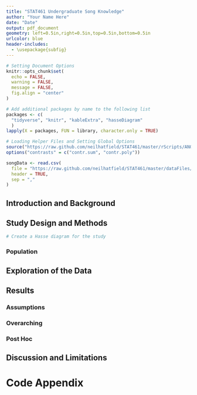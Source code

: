 ```yaml
---
title: "STAT461 Undergraduate Song Knowledge"
author: "Your Name Here"
date: "Date"
output: pdf_document
geometry: left=0.5in,right=0.5in,top=0.5in,bottom=0.5in
urlcolor: blue
header-includes:
  - \usepackage{subfig}
---
```


```r
# Setting Document Options
knitr::opts_chunk$set(
  echo = FALSE,
  warning = FALSE,
  message = FALSE,
  fig.align = "center"
)

# Add additional packages by name to the following list
packages <- c(
  "tidyverse", "knitr", "kableExtra", "hasseDiagram"
  ) 
lapply(X = packages, FUN = library, character.only = TRUE)

# Loading Helper Files and Setting Global Options
source("https://raw.github.com/neilhatfield/STAT461/master/rScripts/ANOVATools.R")
options("contrasts" = c("contr.sum", "contr.poly"))

```


```r
songData <- read.csv(
  file = "https://raw.github.com/neilhatfield/STAT461/master/dataFiles/songKnowledge2022.csv",
  header = TRUE,
  sep = ","
)
```

<!-- If you wish to embed comments in the non-code chunk portion of your R Markdown
file then you do so by using the four characters that begin this comment and
then end with the three characters that end this line -->

## Introduction and Background
<!-- This is where you'll write the portion of your narrative which frames the
context for the SRQ. This is also where you will 1) explicitly state the SRQ and
2) incorporate any additional references (if applicable) -->

## Study Design and Methods
<!-- In this portion you'll write the narrative format of the study design-that
is everything we've discussed in Unit 2. You'll want to incorporate the Hasse
diagram, your hypotheses for any SRQs, any sample size considerations, as well
as how you are going to handle the multiple comparison problem.-->

```r
# Create a Hasse diagram for the study


```

### Population 
<!--If applicable; this is a subsection where you describe the sample/population
that you will be working with along demographic lines.-->

## Exploration of the Data
<!-- This is the section where you'll engage in EDA. You will want to create and
discuss various data visualizations and descriptive statistics on your sample to
establish a beginning understanding of what is going on. -->

## Results
<!-- This is the section of the report where you'll carry out an inferential methods.-->

### Assumptions
<!-- As this subsection's title implies, you'll discuss any assessment of assumptions
in this section BEFORE you share any results for the related methods. -->

<!-- The following subsections are but one way to structure the report. You can
also structure by SRQ (if you have multiple), with sub-subsections as necessary.-->
### Overarching 
<!-- "Overarching" is a placeholder for how you wish to title this section. The
main point is that this is the section where you'll first present and interpret
results from omnibus test. Don't forget effect sizes. -->

### Post Hoc
<!--If applicable; this is where you're present and interpret the results of any
post hoc analyses. Don't forget effect sizes. -->

## Discussion and Limitations
<!-- This is the section where you will take the results and bring them more fully
into the context. That is, not only will you restate the results to clearly answer
your SRQ(s) but you'll also discuss what those answer might mean for the context.
You'll also discuss any limitations to the study (suggest ways to improve) and 
where we might want to go next for future work. -->


<!-- ## References -->
<!-- When applicable -->

\newpage

# Code Appendix

```r

```
